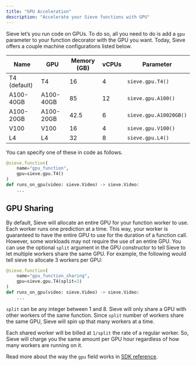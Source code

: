 ```yaml
---
title: "GPU Acceleration"
description: "Accelerate your Sieve functions with GPU"
---
```


Sieve let’s you run code on GPUs. To do so, all you need to do is add a `gpu` parameter to your function decorator with the GPU you want. Today, Sieve offers a couple machine configurations listed below.

| Name | GPU | Memory (GB) | vCPUs | Parameter |
| --- | --- | --- | --- | --- |
| T4 (default) | T4 | 16 | 4 | `sieve.gpu.T4()` |
| A100-40GB | A100-40GB | 85 | 12 | `sieve.gpu.A100()` |
| A100-20GB | A100-20GB | 42.5 | 6 | `sieve.gpu.A10020GB()` |
| V100 | V100 | 16 | 4 | `sieve.gpu.V100()` |
| L4 | L4 | 32 | 8 | `sieve.gpu.L4()` |

You can specify one of these in code as follows.

```python
@sieve.function(
	name="gpu_function",
	gpu=sieve.gpu.T4()
)
def runs_on_gpu(video: sieve.Video) -> sieve.Video:
	...
```

## GPU Sharing

By default, Sieve will allocate an entire GPU for your function worker to use. Each worker runs one prediction at a time. This way, your worker is guaranteed to have the entire GPU to use for the duration of a function call. However, some workloads may not require the use of an entire GPU. You can use the optional `split` argument in the GPU constructor to tell Sieve to let multiple workers share the same GPU. For example, the following would tell sieve to allocate 3 workers per GPU:

```python
@sieve.function(
	name="gpu_function_sharing",
	gpu=sieve.gpu.T4(split=3)
)
def runs_on_gpu(video: sieve.Video) -> sieve.Video:
	...
```

`split` can be any integer between 1 and 8. Sieve will only share a GPU with other workers of the same function. Since `split` number of workers share the same GPU, Sieve will spin up that many workers at a time.

Each shared worker will be billed at `1/split` the rate of a regular worker. So, Sieve will charge you the same amount per GPU hour regardless of how many workers are running on it. 

Read more about the way the `gpu` field works in [SDK reference](/reference-v2/sdk/functions_models#specifying-additional-data-for-functions-and-models).
